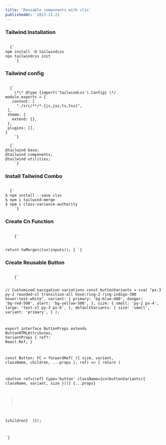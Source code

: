 ```yaml
---
title: 'Reusable components with clsx'
publishedAt: '2023-12-21'
---
```


### Tailwind **Installation**

<Code filename='terminal'>
  {`
npm install -D tailwindcss
npx tailwindcss init
    `}
</Code>

### Tailwind config

<Code filename='tailwind.config.ts'>
  {`
    \*\* @type {import('tailwindcss').Config} \*/
module.exports = {
   content: [
     "./src/**/*.{js,jsx,ts,tsx}",
 ],
 theme: {
   extend: {},
 },
 plugins: [],
}
    `}
</Code>

<Code filename='global.css'>
  {`
@tailwind base;
@tailwind components;
@tailwind utilities;
    `}
</Code>

### Install Tailwind Combo

<Code filename='terminal'>
  {`
$ npm install --save clsx
$ npm i tailwind-merge
$ npm i class-variance-authority
    `}
</Code>

### Create Cn Function

<Code filename="lib.ts">
    {`

  return twMerge(clsx(inputs));
}
    `}
</Code>

### Create Reusable Button

<Code filename="button.tsx">
    {`

// Customized navigation variations
const buttonVariants = cva(
"px-3 py-2 rounded-xl transition-all hove:ring-2 ring-indigo-300 hover:text-white",
variant: {
primary: 'bg-blue-400',
danger: 'bg-red-500',
alert: 'bg-yellow-500',
},
size: {
small: 'py-2 px-4',
large: 'text-xl py-3 px-6',
},
defaultVariants: {
size: 'small',
variant: 'primary',
}
);

export interface ButtonProps
  extends ButtonHTMLAttributes<HTMLButtonElement>,
    VariantProps<typeof buttonVariants> {
  ref?: React.Ref<HTMLButtonElement>;
}

const Button: FC<ButtonProps> = forwardRef(
({ size, variant, className, children, ...props }, ref) => {
return (

<button
  ref={ref}
  type='button'
  className={cn(buttonVariants({ className, variant, size }))}
  {...props}
>
  {children}
</button>
)});

`}
</Code>
